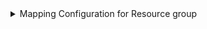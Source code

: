 <details>
<summary>Mapping Configuration for Resource group</summary>

```yaml showLineNumbers
resources:
  - kind: Microsoft.Resources/resourceGroups
    selector:
      query: "true"
      apiVersion: "2022-09-01" # azure resource api version to query
    port:
      entity:
        mappings:
          identifier: '.id | split("/") | .[3] |= ascii_downcase |.[4] |= ascii_downcase | join("/")'
          title: .name
          blueprint: '"resourceGroup"'
          properties:
            location: .location
            # the provisioning state property is returned in lower case when using the SDK and in camelCase when using the REST API
            # therefore supporting both (for users who use the SDK)
            provisioningState: .properties.provisioningState + .properties.provisioning_state
            tags: .tags
```

</details>
